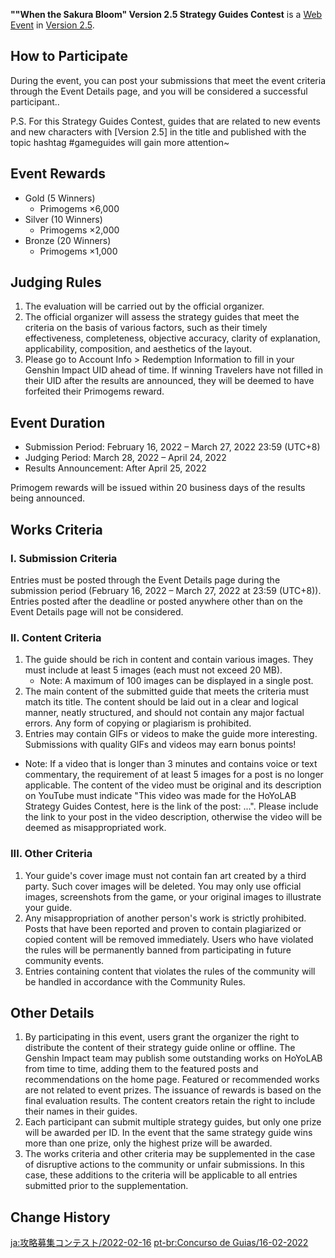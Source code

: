 {{Event
|name              = "When the Sakura Bloom" Version 2.5 Strategy Guides Contest
|image             = When the Sakura Bloom Version 2.5 Strategy Guides Contest.png
|type              = Web
|type2             = Submission
|time_known        = yes
|time_start        = 2022-02-16 00:00:00
|time_start_offset = GMT+8
|time_end          = 2022-03-27 23:59:59
|time_end_offset   = GMT+8
|link              = https://www.hoyolab.com/contribution/101
}}
'''""When the Sakura Bloom" Version 2.5 Strategy Guides Contest''' is a [[Web Event]] in [[Version 2.5]].

==How to Participate==
During the event, you can post your submissions that meet the event criteria through the Event Details page, and you will be considered a successful participant..

P.S. For this Strategy Guides Contest, guides that are related to new events and new characters with [Version 2.5] in the title and published with the topic hashtag #gameguides will gain more attention~

==Event Rewards==
* Gold (5 Winners)
** Primogems ×6,000
* Silver (10 Winners)
** Primogems ×2,000
* Bronze (20 Winners)
** Primogems ×1,000

==Judging Rules==
# The evaluation will be carried out by the official organizer.
# The official organizer will assess the strategy guides that meet the criteria on the basis of various factors, such as their timely effectiveness, completeness, objective accuracy, clarity of explanation, applicability, composition, and aesthetics of the layout.
# Please go to Account Info > Redemption Information to fill in your Genshin Impact UID ahead of time. If winning Travelers have not filled in their UID after the results are announced, they will be deemed to have forfeited their Primogems reward.

==Event Duration==
* Submission Period: February 16, 2022 – March 27, 2022 23:59 (UTC+8)
* Judging Period: March 28, 2022 – April 24, 2022
* Results Announcement: After April 25, 2022
Primogem rewards will be issued within 20 business days of the results being announced.

==Works Criteria==
===I. Submission Criteria===
Entries must be posted through the Event Details page during the submission period (February 16, 2022 – March 27, 2022 at 23:59 (UTC+8)). Entries posted after the deadline or posted anywhere other than on the Event Details page will not be considered.

===II. Content Criteria===
# The guide should be rich in content and contain various images. They must include at least 5 images (each must not exceed 20 MB).
#* Note: A maximum of 100 images can be displayed in a single post.
# The main content of the submitted guide that meets the criteria must match its title. The content should be laid out in a clear and logical manner, neatly structured, and should not contain any major factual errors. Any form of copying or plagiarism is prohibited.
# Entries may contain GIFs or videos to make the guide more interesting. Submissions with quality GIFs and videos may earn bonus points!
* Note: If a video that is longer than 3 minutes and contains voice or text commentary, the requirement of at least 5 images for a post is no longer applicable. The content of the video must be original and its description on YouTube must indicate "This video was made for the HoYoLAB Strategy Guides Contest, here is the link of the post: ...". Please include the link to your post in the video description, otherwise the video will be deemed as misappropriated work.

===III. Other Criteria===
# Your guide's cover image must not contain fan art created by a third party. Such cover images will be deleted. You may only use official images, screenshots from the game, or your original images to illustrate your guide.
# Any misappropriation of another person's work is strictly prohibited. Posts that have been reported and proven to contain plagiarized or copied content will be removed immediately. Users who have violated the rules will be permanently banned from participating in future community events.
# Entries containing content that violates the rules of the community will be handled in accordance with the Community Rules.

==Other Details==
# By participating in this event, users grant the organizer the right to distribute the content of their strategy guide online or offline. The Genshin Impact team may publish some outstanding works on HoYoLAB from time to time, adding them to the featured posts and recommendations on the home page. Featured or recommended works are not related to event prizes. The issuance of rewards is based on the final evaluation results. The content creators retain the right to include their names in their guides.
# Each participant can submit multiple strategy guides, but only one prize will be awarded per ID. In the event that the same strategy guide wins more than one prize, only the highest prize will be awarded.
# The works criteria and other criteria may be supplemented in the case of disruptive actions to the community or unfair submissions. In this case, these additions to the criteria will be applicable to all entries submitted prior to the supplementation.

==Change History==
{{Change History|2.5}}

[[ja:攻略募集コンテスト/2022-02-16]]
[[pt-br:Concurso de Guias/16-02-2022]]